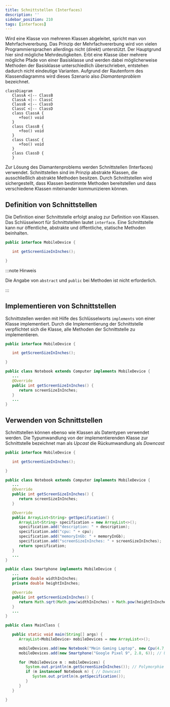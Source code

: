 ```yaml
---
title: Schnittstellen (Interfaces)
description: ''
sidebar_position: 210
tags: [interfaces]
---
```



Wird eine Klasse von mehreren Klassen abgeleitet, spricht man von
Mehrfachvererbung. Das Prinzip der Mehrfachvererbung wird von vielen
Programmiersprachen allerdings nicht (direkt) unterstützt. Der Hauptgrund hier
sind mögliche Mehrdeutigkeiten. Erbt eine Klasse über mehrere mögliche Pfade von
einer Basisklasse und werden dabei möglicherweise Methoden der Basisklasse
unterschiedlich überschrieben, entstehen dadurch nicht eindeutige Varianten.
Aufgrund der Rautenform des Klassendiagramms wird dieses Szenario also
_Diamantenproblem_ bezeichnet.

```mermaid
classDiagram
   ClassA <|-- ClassB
   ClassA <|-- ClassC
   ClassB <|-- ClassD
   ClassC <|-- ClassD
   class ClassA {
      +foo() void
   }
   class ClassB {
      +foo() void
   }
   class ClassC {
      +foo() void
   }
   class ClassD {
   }
```

Zur Lösung des Diamantenproblems werden Schnittstellen (Interfaces) verwendet.
Schnittstellen sind im Prinzip abstrakte Klassen, die ausschließlich abstrakte
Methoden besitzen. Durch Schnittstellen wird sichergestellt, dass Klassen
bestimmte Methoden bereitstellen und dass verschiedene Klassen miteinander
kommunizieren können.

## Definition von Schnittstellen

Die Definition einer Schnittstelle erfolgt analog zur Definition von Klassen.
Das Schlüsselwort für Schnittstellen lautet `interface`. Eine Schnittstelle kann
nur öffentliche, abstrakte und öffentliche, statische Methoden beinhalten.

```java title="MobileDevice.java" showLineNumbers
public interface MobileDevice {

   int getScreenSizeInInches();

}
```

:::note Hinweis

Die Angabe von `abstract` und `public` bei Methoden ist nicht erforderlich.

:::

## Implementieren von Schnittstellen

Schnittstellen werden mit Hilfe des Schlüsselworts `implements` von einer Klasse
implementiert. Durch die Implementierung der Schnittstelle verpflichtet sich die
Klasse, alle Methoden der Schnittstelle zu implementieren.

<Tabs>
  <TabItem value="a" label="Schnittstelle" default>

```java title="MobileDevice.java" showLineNumbers
public interface MobileDevice {

   int getScreenSizeInInches();

}
```

  </TabItem>
  <TabItem value="b" label="Implementierende Klasse">

```java title="Notebook.java (Auszug)" showLineNumbers
public class Notebook extends Computer implements MobileDevice {
   ...
   @Override
   public int getScreenSizeInInches() {
      return screenSizeInInches;
   }
   ...
}
```

  </TabItem>
</Tabs>

## Verwenden von Schnittstellen

Schnittstellen können ebenso wie Klassen als Datentypen verwendet werden. Die
Typumwandlung von der implementierenden Klasse zur Schnittstelle bezeichnet man
als _Upcast_ die Rückumwandlung als _Downcast_

<Tabs>
  <TabItem value="a" label="Schnittstelle" default>

```java title="MobileDevice.java" showLineNumbers
public interface MobileDevice {

   int getScreenSizeInInches();

}
```

  </TabItem>
  <TabItem value="b" label="Implementierende Klasse A">

```java title="Notebook.java (Auszug)" showLineNumbers
public class Notebook extends Computer implements MobileDevice {
   ...
   @Override
   public int getScreenSizeInInches() {
      return screenSizeInInches;
   }

   @Override
   public ArrayList<String> getSpecification() {
      ArrayList<String> specification = new ArrayList<>();
      specification.add("description: " + description);
      specification.add("cpu: " + cpu);
      specification.add("memoryInGb: " + memoryInGb);
      specification.add("screenSizeInInches: " + screenSizeInInches);
      return specification;
   }
   ...
}
```

  </TabItem>
  <TabItem value="c" label="Implementierende Klasse B">

```java title="Smartphone.java (Auszug)" showLineNumbers
public class Smartphone implements MobileDevice {
   ...
   private double widthInInches;
   private double heightInInches;

   @Override
   public int getScreenSizeInInches() {
      return Math.sqrt(Math.pow(widthInInches) + Math.pow(heightInInches));
   }
   ...
}
```

  </TabItem>
  <TabItem value="d" label="Startklasse">

```java title="MainClass.java" showLineNumbers
public class MainClass {

   public static void main(String[] args) {
      ArrayList<MobileDevice> mobileDevices = new ArrayList<>();

      mobileDevices.add(new Notebook("Mein Gaming Laptop", new Cpu(4.7, 8), 32, 16)); // Upcast
      mobileDevices.add(new Smartphone("Google Pixel 9", 2.8, 6)); // Upcast

      for (MobileDevice m : mobileDevices) {
         System.out.println(m.getScreenSizeInInches()); // Polymorphie
         if (m instanceof Notebook n) { // Downcast
            System.out.println(n.getSpecification());
         }
      }
   }

}
```

  </TabItem>
</Tabs>
